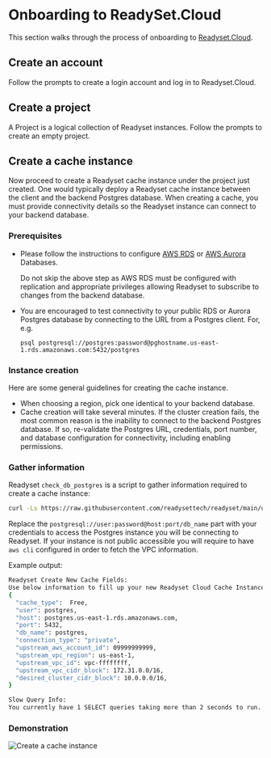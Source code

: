
# Onboarding to ReadySet.Cloud

This section walks through the process of onboarding to [Readyset.Cloud](https://readyset.cloud).

## Create an account

Follow the prompts to create a login account and log in to Readyset.Cloud.

## Create a project

A Project is a logical collection of Readyset instances. Follow the prompts to create an empty project.

## Create a cache instance

Now proceed to create a Readyset cache instance under the project just created.
One would typically deploy a Readyset cache instance between the client and the
backend Postgres database. When creating a cache, you must provide connectivity
details so the Readyset instance can connect to your backend database.

### Prerequisites

- Please follow the instructions to configure [AWS
  RDS](/reference/configure-your-database/postgres/aws-rds-directions) or [AWS
  Aurora](/reference/configure-your-database/postgres/aws-aurora-directions)
  Databases.

  <Callout type="warning"> Do not skip the above step as AWS RDS must be configured with replication and
  appropriate privileges allowing Readyset to subscribe to changes from the
  backend database. </Callout>

- You are encouraged to test connectivity to your public RDS or Aurora Postgres
  database by connecting to the URL from a Postgres client.
  For, e.g.

  ```
  psql postgresql://postgres:password@pghostname.us-east-1.rds.amazonaws.com:5432/postgres
  ```

### Instance creation

Here are some general guidelines for creating the cache instance.

- When choosing a region, pick one identical to your backend database.
- Cache creation will take several minutes. If the cluster creation fails, the
  most common reason is the inability to connect to the backend Postgres
  database. If so, re-validate the Postgres URL, credentials, port number, and
  database configuration for connectivity, including enabling permissions.

### Gather information

Readyset `check_db_postgres` is a script to gather information required to create a cache instance:

```bash
curl -Ls https://raw.githubusercontent.com/readysettech/readyset/main/quickstart/check_db_postgres.sh | bash -s -- postgresql://user:password@host:port/db_name
```
Replace the `postgresql://user:password@host:port/db_name` part with your credentials to access the Postgres instance you will be connecting to Readyset.
If your instance is not public accessible you will require to have `aws cli` configured in order to fetch the VPC information.

Example output:

```bash
Readyset Create New Cache Fields:
Use below information to fill up your new Readyset Cloud Cache Instance:
{
  "cache_type":  Free,
  "user": postgres,
  "host": postgres.us-east-1.rds.amazonaws.com,
  "port": 5432,
  "db_name": postgres,
  "connection_type": "private",
  "upstream_aws_account_id": 09999999999,
  "upstream_vpc_region": us-east-1,
  "upstream_vpc_id": vpc-ffffffff,
  "upstream_vpc_cidr_block": 172.31.0.0/16,
  "desired_cluster_cidr_block": 10.0.0.0/16,
}

Slow Query Info:
You currently have 1 SELECT queries taking more than 2 seconds to run.
```

### Demonstration

![Create a cache instance](./img/CreateCacheInstance.gif)
